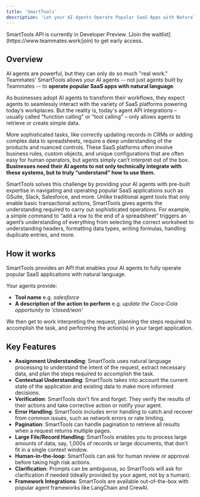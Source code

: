 ```yaml
---
title: 'SmartTools'
description: 'Let your AI Agents Operate Popular SaaS Apps with Natural Language'
---
```


<Note>
SmartTools API is currently in Developer Preview. [Join the waitlist](https://www.teammates.work/join) to get early access.
</Note>

## Overview

AI agents are powerful, but they can only do so much "real work." Teammates' SmartTools allows your AI agents -- not just agents built by Teammates -- to **operate popular SaaS apps with natural language**.

As businesses adopt AI agents to transform their workflows, they expect agents to seamlessly interact with the variety of SaaS platforms powering today’s workplaces. But the reality is, today's agent API integrations – usually called "function calling" or "tool calling" – only allows agents to retrieve or create simple data. 

More sophisticated tasks, like correctly updating records in CRMs or adding complex data to spreadsheets, require a deep understanding of the products and nuanced controls. These SaaS platforms often involve business rules, custom objects, and unique configurations that are often easy for human operators, but agents simply can’t interpret out of the box. **Businesses need their AI agents to not only technically integrate with these systems, but to truly “understand” how to use them.**

SmartTools solves this challenge by providing your AI agents with pre-built expertise in navigating and operating popular SaaS applications such as GSuite, Slack, Salesforce, and more. Unlike traditional agent tools that only enable basic transactional actions, SmartTools gives agents the understanding required to carry out sophisticated operations. For example, a simple command to “add a row to the end of a spreadsheet” triggers an agent’s understanding of everything from selecting the correct worksheet to understanding headers, formatting data types, writing formulas, handling duplicate entries, and more.


## How it works

SmartTools provides an API that enables your AI agents to fully operate popular SaaS applications with natural language. 

Your agents provide:
 - **Tool name** e.g. _salesforce_
 - **A description of the action to perform** e.g. _update the Coca-Cola opportunity to 'closed/won'_

We then get to work interpreting the request, planning the steps required to accomplish the task, and performing the action(s) in your target application. 

## Key Features

- **Assignment Understanding**: SmartTools uses natural language processing to understand the intent of the request, extract necessary data, and plan the steps required to accomplish the task.
- **Contextual Understanding**: SmartTools takes into account the current state of the application and existing data to make more informed decisions.
- **Verification**: SmartTools don't fire and forget. They verify the results of their actions and take corrective action or notify your agent.
- **Error Handling**: SmartTools includes error handling to catch and recover from common issues, such as network errors or rate limiting.
- **Pagination**: SmartTools can handle pagination to retrieve all results when a request returns multiple pages.
- **Large File/Record Handling**: SmartTools enables you to process large amounts of data, say, 1,000s of records or large documents, that don't fit in a single context window.
- **Human-in-the-loop**: SmartTools can ask for human review or approval before taking high risk actions.
- **Clarification**: Prompts can be ambiguous, so SmartTools will ask for clarification if needed (ideally provided by your agent, not by a human).
- **Framework Integrations**: SmartTools are available out-of-the-box with popular agent frameworks like LangChain and CrewAI.


